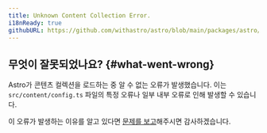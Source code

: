 ```yaml
---
title: Unknown Content Collection Error.
i18nReady: true
githubURL: https://github.com/withastro/astro/blob/main/packages/astro/src/core/errors/errors-data.ts
---
```


## 무엇이 잘못되었나요? \{#what-went-wrong\}

Astro가 콘텐츠 컬렉션을 로드하는 중 알 수 없는 오류가 발생했습니다.
이는 `src/content/config.ts` 파일의 특정 오류나 일부 내부 오류로 인해 발생할 수 있습니다.

이 오류가 발생하는 이유를 알고 있다면 [문제를 보고](https://astro.build/issues/)해주시면 감사하겠습니다.